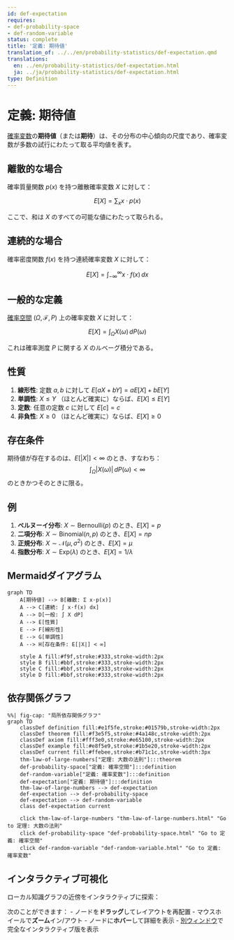 ```yaml
---
id: def-expectation
requires:
- def-probability-space
- def-random-variable
status: complete
title: '定義: 期待値'
translation_of: ../../en/probability-statistics/def-expectation.qmd
translations:
  en: ../en/probability-statistics/def-expectation.html
  ja: ../ja/probability-statistics/def-expectation.html
type: Definition
---
```


# 定義: 期待値 {#def-expectation}

[確率変数](def-random-variable.qmd)の**期待値**（または**期待**）は、その分布の中心傾向の尺度であり、確率変数が多数の試行にわたって取る平均値を表す。

## 離散的な場合

確率質量関数 $p(x)$ を持つ離散確率変数 $X$ に対して：

$$E[X] = \sum_{x} x \cdot p(x)$$

ここで、和は $X$ のすべての可能な値にわたって取られる。

## 連続的な場合

確率密度関数 $f(x)$ を持つ連続確率変数 $X$ に対して：

$$E[X] = \int_{-\infty}^{\infty} x \cdot f(x) \, dx$$

## 一般的な定義

[確率空間](def-probability-space.qmd) $(\Omega, \mathcal{F}, P)$ 上の確率変数 $X$ に対して：

$$E[X] = \int_{\Omega} X(\omega) \, dP(\omega)$$

これは確率測度 $P$ に関する $X$ のルベーグ積分である。

## 性質

1. **線形性**: 定数 $a, b$ に対して $E[aX + bY] = aE[X] + bE[Y]$
2. **単調性**: $X \leq Y$ （ほとんど確実に）ならば、$E[X] \leq E[Y]$
3. **定数**: 任意の定数 $c$ に対して $E[c] = c$
4. **非負性**: $X \geq 0$ （ほとんど確実に）ならば、$E[X] \geq 0$

## 存在条件

期待値が存在するのは、$E[|X|] < \infty$ のとき、すなわち：
$$\int_{\Omega} |X(\omega)| \, dP(\omega) < \infty$$
のときかつそのときに限る。

## 例

1. **ベルヌーイ分布**: $X \sim \text{Bernoulli}(p)$ のとき、$E[X] = p$
2. **二項分布**: $X \sim \text{Binomial}(n, p)$ のとき、$E[X] = np$
3. **正規分布**: $X \sim \mathcal{N}(\mu, \sigma^2)$ のとき、$E[X] = \mu$
4. **指数分布**: $X \sim \text{Exp}(\lambda)$ のとき、$E[X] = 1/\lambda$

## Mermaidダイアグラム

```mermaid
graph TD
    A[期待値] --> B[離散: Σ x·p(x)]
    A --> C[連続: ∫ x·f(x) dx]
    A --> D[一般: ∫ X dP]
    A --> E[性質]
    E --> F[線形性]
    E --> G[単調性]
    A --> H[存在条件: E[|X|] < ∞]

    style A fill:#f9f,stroke:#333,stroke-width:2px
    style B fill:#bbf,stroke:#333,stroke-width:2px
    style C fill:#bbf,stroke:#333,stroke-width:2px
    style D fill:#bbf,stroke:#333,stroke-width:2px
```

## 依存関係グラフ

```mermaid
%%| fig-cap: "局所依存関係グラフ"
graph TD
    classDef definition fill:#e1f5fe,stroke:#01579b,stroke-width:2px
    classDef theorem fill:#f3e5f5,stroke:#4a148c,stroke-width:2px
    classDef axiom fill:#fff3e0,stroke:#e65100,stroke-width:2px
    classDef example fill:#e8f5e9,stroke:#1b5e20,stroke-width:2px
    classDef current fill:#ffebee,stroke:#b71c1c,stroke-width:3px
    thm-law-of-large-numbers["定理: 大数の法則"]:::theorem
    def-probability-space["定義: 確率空間"]:::definition
    def-random-variable["定義: 確率変数"]:::definition
    def-expectation["定義: 期待値"]:::definition
    thm-law-of-large-numbers --> def-expectation
    def-expectation --> def-probability-space
    def-expectation --> def-random-variable
    class def-expectation current

    click thm-law-of-large-numbers "thm-law-of-large-numbers.html" "Go to 定理: 大数の法則"
    click def-probability-space "def-probability-space.html" "Go to 定義: 確率空間"
    click def-random-variable "def-random-variable.html" "Go to 定義: 確率変数"
```

## インタラクティブ可視化

ローカル知識グラフの近傍をインタラクティブに探索：

::: {.graph-viz data-id="def-expectation" data-width="700" data-height="500"}
:::

次のことができます：
- ノードを**ドラッグ**してレイアウトを再配置
- マウスホイールで**ズーム**イン/アウト
- ノードに**ホバー**して詳細を表示
- [別ウィンドウ](../../output/interactive/def-expectation.html){target="_blank"}で完全なインタラクティブ版を表示
